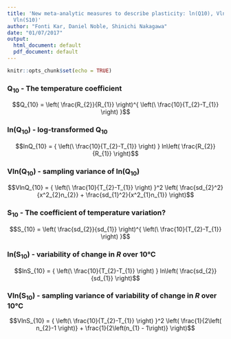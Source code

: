```yaml
---
title: 'New meta-analytic measures to describe plasticity: ln(Q10), Vln(Q10), ln(S10),
  Vln(S10)'
author: "Fonti Kar, Daniel Noble, Shinichi Nakagawa"
date: "01/07/2017"
output:
  html_document: default
  pdf_document: default
---
```


```r
knitr::opts_chunk$set(echo = TRUE)
```

### Q~10~ - The temperature coefficient 
$$Q_{10} = \left( \frac{R_{2}}{R_{1}} \right)^{ \left(\ \frac{10}{T_{2}-T_{1}} \right) }$$  

### ln(Q~10~) - log-transformed Q~10~
$$lnQ_{10} = { \left(\ \frac{10}{T_{2}-T_{1}} \right) }
ln\left( \frac{R_{2}}{R_{1}} \right)$$

### Vln(Q~10~) - sampling variance of ln(Q~10~)
$$VlnQ_{10} = { \left(\ \frac{10}{T_{2}-T_{1}} \right) }^2
\left( \frac{sd_{2}^2}{x^2_{2}n_{2}} + \frac{sd_{1}^2}{x^2_{1}n_{1}} \right)$$

### S~10~ - The coefficient of temperature variation?
$$S_{10} = \left( \frac{sd_{2}}{sd_{1}} \right)^{ \left(\ \frac{10}{T_{2}-T_{1}} \right) }$$  

### ln(S~10~) - variability of change in *R* over 10&deg;C
$$lnS_{10} = { \left(\ \frac{10}{T_{2}-T_{1}} \right) }
ln\left( \frac{sd_{2}}{sd_{1}} \right)$$

### Vln(S~10~) - sampling variance of variability of change in *R* over 10&deg;C
$$VlnS_{10} = { \left(\ \frac{10}{T_{2}-T_{1}} \right) }^2
\left( \frac{1}{2\left( n_{2}-1 \right)} + \frac{1}{2\left(n_{1} - 1\right)} \right)$$
